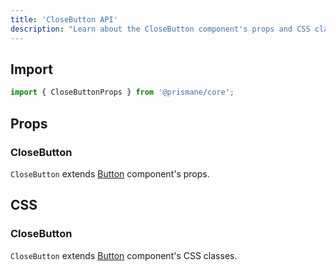 ---
title: 'CloseButton API'
description: "Learn about the CloseButton component's props and CSS classes."
---

## Import

```js
import { CloseButtonProps } from '@prismane/core';
```

## Props

### CloseButton

`CloseButton` extends [Button](/docs/components-api/button-api) component's props.

## CSS

### CloseButton

`CloseButton` extends [Button](/docs/components-api/button-api) component's CSS classes.
